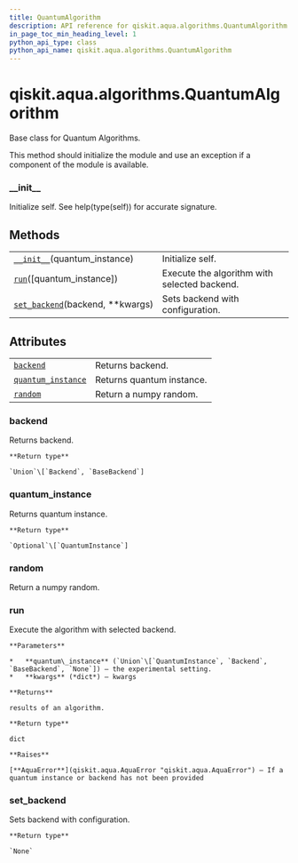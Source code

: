 ```yaml
---
title: QuantumAlgorithm
description: API reference for qiskit.aqua.algorithms.QuantumAlgorithm
in_page_toc_min_heading_level: 1
python_api_type: class
python_api_name: qiskit.aqua.algorithms.QuantumAlgorithm
---
```


# qiskit.aqua.algorithms.QuantumAlgorithm

<Class id="qiskit.aqua.algorithms.QuantumAlgorithm" isDedicatedPage={true} github="https://github.com/qiskit-community/qiskit-aqua/tree/stable/0.9/qiskit/aqua/algorithms/quantum_algorithm.py" signature="QuantumAlgorithm(quantum_instance)">
  Base class for Quantum Algorithms.

  This method should initialize the module and use an exception if a component of the module is available.

  ### \_\_init\_\_

  <Function id="qiskit.aqua.algorithms.QuantumAlgorithm.__init__" name="__init__" signature="abstract __init__(quantum_instance)">
    Initialize self. See help(type(self)) for accurate signature.
  </Function>

  ## Methods

  |                                                                                                                                                  |                                              |
  | ------------------------------------------------------------------------------------------------------------------------------------------------ | -------------------------------------------- |
  | [`__init__`](#qiskit.aqua.algorithms.QuantumAlgorithm.__init__ "qiskit.aqua.algorithms.QuantumAlgorithm.__init__")(quantum\_instance)            | Initialize self.                             |
  | [`run`](#qiskit.aqua.algorithms.QuantumAlgorithm.run "qiskit.aqua.algorithms.QuantumAlgorithm.run")(\[quantum\_instance])                        | Execute the algorithm with selected backend. |
  | [`set_backend`](#qiskit.aqua.algorithms.QuantumAlgorithm.set_backend "qiskit.aqua.algorithms.QuantumAlgorithm.set_backend")(backend, \*\*kwargs) | Sets backend with configuration.             |

  ## Attributes

  |                                                                                                                                            |                           |
  | ------------------------------------------------------------------------------------------------------------------------------------------ | ------------------------- |
  | [`backend`](#qiskit.aqua.algorithms.QuantumAlgorithm.backend "qiskit.aqua.algorithms.QuantumAlgorithm.backend")                            | Returns backend.          |
  | [`quantum_instance`](#qiskit.aqua.algorithms.QuantumAlgorithm.quantum_instance "qiskit.aqua.algorithms.QuantumAlgorithm.quantum_instance") | Returns quantum instance. |
  | [`random`](#qiskit.aqua.algorithms.QuantumAlgorithm.random "qiskit.aqua.algorithms.QuantumAlgorithm.random")                               | Return a numpy random.    |

  ### backend

  <Function id="qiskit.aqua.algorithms.QuantumAlgorithm.backend" name="backend" signature="property backend">
    Returns backend.

    **Return type**

    `Union`\[`Backend`, `BaseBackend`]
  </Function>

  ### quantum\_instance

  <Function id="qiskit.aqua.algorithms.QuantumAlgorithm.quantum_instance" name="quantum_instance" signature="property quantum_instance">
    Returns quantum instance.

    **Return type**

    `Optional`\[`QuantumInstance`]
  </Function>

  ### random

  <Function id="qiskit.aqua.algorithms.QuantumAlgorithm.random" name="random" signature="property random">
    Return a numpy random.
  </Function>

  ### run

  <Function id="qiskit.aqua.algorithms.QuantumAlgorithm.run" name="run" signature="run(quantum_instance=None, **kwargs)">
    Execute the algorithm with selected backend.

    **Parameters**

    *   **quantum\_instance** (`Union`\[`QuantumInstance`, `Backend`, `BaseBackend`, `None`]) – the experimental setting.
    *   **kwargs** (*dict*) – kwargs

    **Returns**

    results of an algorithm.

    **Return type**

    dict

    **Raises**

    [**AquaError**](qiskit.aqua.AquaError "qiskit.aqua.AquaError") – If a quantum instance or backend has not been provided
  </Function>

  ### set\_backend

  <Function id="qiskit.aqua.algorithms.QuantumAlgorithm.set_backend" name="set_backend" signature="set_backend(backend, **kwargs)">
    Sets backend with configuration.

    **Return type**

    `None`
  </Function>
</Class>

